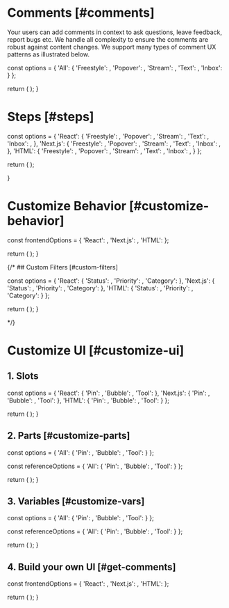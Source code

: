 



# Comments [#comments]

<NextSeo 
  title="Velt Docs - Comments"
  description="Comment annotaion documentation page for the Velt SDK"
/>

<Subheading>Your users can add comments in context to ask questions, leave feedback, report bugs etc. We handle all complexity to ensure the comments are robust against content changes. We support many types of comment UX patterns as illustrated below. </Subheading>


  const options = {
    'All': {
      'Freestyle': <CommentsDemo demoUrl="comments" />,
      'Popover': <CommentsDemo demoUrl="comments-popover" />,
      'Stream': <CommentsDemo demoUrl="comments-stream" />,
      'Text': <CommentsDemo demoUrl="comments-text" />,
      'Inbox': <CommentsDemo demoUrl="comments-inbox" />
    }
  };

  return (
    <StepTabsVariants
      sectionId=""
      options={options}
    />
  );
}

<Test />

# Steps [#steps]


  const options = {
    'React': {
      'Freestyle': <ReactFreestyleOverview sectionId="steps" />,
      'Popover': <ReactPopoverOverview sectionId="steps" />,
      'Stream': <ReactStreamOverview sectionId="steps" />,
      'Text': <ReactTextOverview sectionId="steps" />,
      'Inbox': <ReactInboxOverview sectionId="steps" />,
    },
    'Next.js': {
      'Freestyle': <ReactFreestyleOverview sectionId="steps" />,
      'Popover': <ReactPopoverOverview sectionId="steps" />,
      'Stream': <ReactStreamOverview sectionId="steps" />,
      'Text': <ReactTextOverview sectionId="steps" />,
      'Inbox': <ReactInboxOverview sectionId="steps" />,
    },
    'HTML': {
      'Freestyle': <HTMLFreestyleOverview sectionId="steps" />,
      'Popover': <HTMLPopoverOverview sectionId="steps" />,
      'Stream': <HTMLStreamOverview sectionId="steps" />,
      'Text': <HTMLTextOverview sectionId="steps" />,
      'Inbox': <HTMLInboxOverview sectionId="steps" />,
    }
  };

  return (
    <StepTabsVariants
      sectionId="steps"
      options={options}
    />
  );

}

<CommentOverviewSteps />

# Customize Behavior [#customize-behavior]


  const frontendOptions = {
    'React': <ReactAllCustom sectionId="customize-behavior" />,
    'Next.js': <ReactAllCustom sectionId="customize-behavior" />,
    'HTML': <HTMLAllCustom sectionId="customize-behavior" />
  };

  return (
    <StepTabs
      frontendOptions={frontendOptions}
    />
  );
}

<CommentCustomizeSteps />

{/* ## Custom Filters [#custom-filters]


  const options = {
    'React': {
      'Status': <ReactCustomStatus sectionId="customize-filters" />,
      'Priority': <ReactCustomPriority sectionId="customize-filters" />,
      'Category': <ReactCustomCategory sectionId="customize-filters" />
    },
    'Next.js': {
      'Status': <ReactCustomStatus sectionId="customize-filters" />,
      'Priority': <ReactCustomPriority sectionId="customize-filters" />,
      'Category': <ReactCustomCategory sectionId="customize-filters" />
    },
    'HTML': {
      'Status': <HTMLCustomStatus sectionId="customize-filters" />,
      'Priority': <HTMLCustomPriority sectionId="customize-filters" />,
      'Category': <HTMLCustomCategory sectionId="customize-filters" />
    }
  };

  return (
    <StepTabsVariants
      sectionId="customize-filters"
      options={options}
    />
  );
}

<CustomFilterSteps /> */}

# Customize UI [#customize-ui]

## 1. Slots


  const options = {
    'React': {
      'Pin': <ReactPin sectionId="customize-ui" />,
      'Bubble': <ReactBubble sectionId="customize-ui" />,
      'Tool': <ReactTool sectionId="customize-ui" />
    },
    'Next.js': {
      'Pin': <ReactPin sectionId="customize-ui" />,
      'Bubble': <ReactBubble sectionId="customize-ui" />,
      'Tool': <ReactTool sectionId="customize-ui" />
    },
    'HTML': {
      'Pin': <HTMLPin sectionId="customize-ui" />,
      'Bubble': <HTMLBubble sectionId="customize-ui" />,
      'Tool': <HTMLTool sectionId="customize-ui" />
    }
  };

  return (
    <StepTabsVariants
      sectionId="customize-ui"
      options={options}
    />
  );
}

<CommentSlotSteps />

## 2. Parts [#customize-parts]


  const options = {
    'All': {
      'Pin': <PinPart sectionId="customize-parts" />,
      'Bubble': <BubblePart sectionId="customize-parts" />,
      'Tool': <ToolPart sectionId="customize-parts" />
    }
  };

  const referenceOptions = {
    'All': {
      'Pin': <PinPartsRef />,
      'Bubble': <BubblePartsRef />,
      'Tool': <ToolPartsRef />
    }
  };

  return (
    <StepTabsVariants 
      sectionId="customize-parts"
      options={options}
      referenceOptions={referenceOptions}
    />
  );
}

<CommentPartSteps />

## 3. Variables [#customize-vars]


  const options = {
    'All': {
      'Pin': <PinVariables sectionId="customize-vars" />,
      'Bubble': <BubbleVariables sectionId="customize-vars" />,
      'Tool': <ToolVariables sectionId="customize-vars" />
    }
  };

  const referenceOptions = {
    'All': {
      'Pin': <PinVariablesRef />,
      'Bubble': <BubbleVariablesRef />,
      'Tool': <ToolVariablesRef />
    }
  };

  return (
    <StepTabsVariants
      sectionId="customize-vars"
      options={options}
      referenceOptions={referenceOptions}
    />
  );
}

<CommentVariableSteps />

## 4. Build your own UI [#get-comments]


  const frontendOptions = {
    'React': <ReactGetComments sectionId="get-comments" />,
    'Next.js': <ReactGetComments sectionId="get-comments" />,
    'HTML': <HTMLGetComments sectionId="get-comments" />
  };

  return (
    <StepTabs
      frontendOptions={frontendOptions}
    />
  );
}

<CommentCustomUISteps />